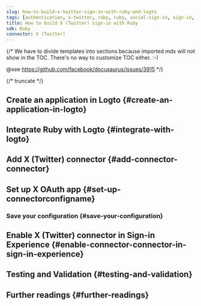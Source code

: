 ```yaml
---
slug: how-to-build-x-twitter-sign-in-with-ruby-and-logto
tags: [authentication, x-twitter, ruby, ruby, social-sign-in, sign-in, login]
title: How to build X (Twitter) sign-in with Ruby
sdk: Ruby
connector: X (Twitter)
---
```


{/*
  We have to divide templates into sections because imported mdx will not show in the TOC.
  There's no way to customize TOC either. :-)

  @see https://github.com/facebook/docusaurus/issues/3915
*/}




{/* truncate */}

<Intro connector={connector} sdk="Ruby" link="https://www.ruby-lang.org" />

## Create an application in Logto \{#create-an-application-in-logto}

<CreateApplication type="Traditional web" framework="Ruby" />

## Integrate Ruby with Logto \{#integrate-with-logto}

<FrameworkGuide />

## Add X (Twitter) connector \{#add-connector-connector}

<AddSocialConnector connector={connector} framework="Ruby" />

## Set up X OAuth app \{#set-up-connectorconfigname}

<ConnectorGuide />

### Save your configuration \{#save-your-configuration}

<SaveYourConfiguration connector={connector} />

## Enable X (Twitter) connector in Sign-in Experience \{#enable-connector-connector-in-sign-in-experience}

<EnableSocialConnector connector={connector} />

## Testing and Validation \{#testing-and-validation}

<TestingAndValidation connector={connector} sdk="Ruby" />

## Further readings \{#further-readings}

<FurtherReadings />
